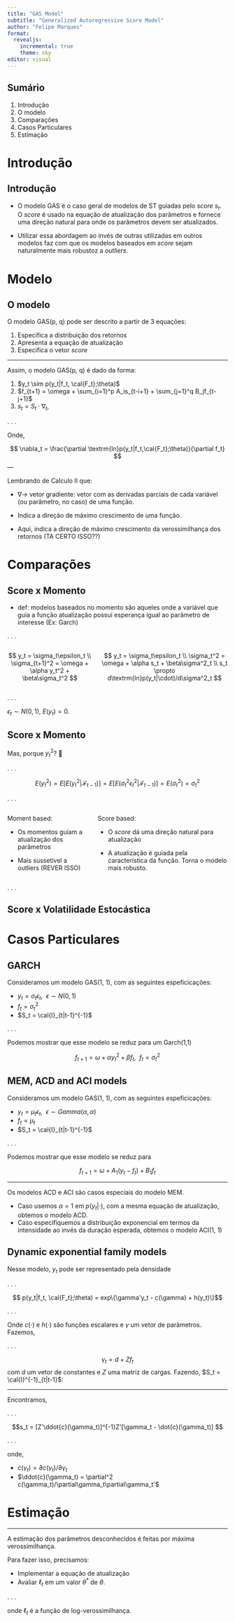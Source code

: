 ---
title: "GAS Model"
subtitle: "Generalized Autoregressive Score Model"
author: "Felipe Marques"
format: 
  revealjs:
    incremental: true
    theme: sky
editor: visual
---

## Sumário

1)  Introdução
2)  O modelo
3)  Comparações
4)  Casos Particulares
5)  Estimação

# Introdução

## Introdução

-   O modelo GAS é o caso geral de modelos de ST guiadas pelo *score* $s_t$. O *score* é usado na equação de atualização dos parâmetros e fornece uma direção natural para onde os parâmetros devem ser atualizados.

-   Utilizar essa abordagem ao invés de outras utilizadas em outros modelos faz com que os modelos baseados em *score* sejam naturalmente mais robustoz a *outliers*.

# Modelo

## O modelo

O modelo GAS(p, q) pode ser descrito a partir de 3 equações:

1)  Especifica a distribuição dos retornos
2)  Apresenta a equação de atualização
3)  Especifica o vetor *score*

------------------------------------------------------------------------

Assim, o modelo GAS(p, q) é dado da forma:

1)  $y_t \sim p(y_t|f_t, \cal{F_t};\theta)$
2)  $f_{t+1} = \omega + \sum_{i=1}^p A_is_{t-i+1} + \sum_{j=1}^q B_jf_{t-j+1}$
3)  $s_t = S_t\cdot \nabla_t$,

. . .

Onde,

$$
\nabla_t = \frac{\partial \textrm{ln}p(y_t|f_t,\cal{F_t};\theta)}{\partial f_t}
$$ ---

Lembrando de Calculo II que:

-   $\nabla \rightarrow$ vetor gradiente: vetor com as derivadas parciais de cada variável (ou parâmetro, no caso) de uma função.

-   Indica a direção de máximo crescimento de uma função.

-   Aqui, indica a direção de máximo crescimento da verossimilhança dos retornos (TA CERTO ISSO??)

# Comparações

## Score x Momento

-   def: modelos baseados no momento são aqueles onde a variável que guia a função atualização possui esperança igual ao parâmetro de interesse (Ex: Garch)

. . .

::: columns
::: column
$$
y_t = \sigma_t\epsilon_t \\
\sigma_{t+1}^2 = \omega + \alpha y_t^2 + \beta\sigma_t^2
$$
:::

::: column
$$
y_t = \sigma_t\epsilon_t \\
\sigma_t^2 = \omega + \alpha s_t + \beta\sigma^2_t \\
s_t \propto d\textrm{ln}p(y_t|\cdot)/d\sigma^2_t
$$
:::
:::

. . .

$\epsilon_t \sim N(0,1)$, $E(y_t) = 0$.

## Score x Momento

Mas, porque $y_t^2$? 🤔

. . .

$$
E(y_t^2) = E[E(y_t^2|\mathcal{F}_{t-1})] = E[E(\sigma_t^2\epsilon_t^2|\mathcal{F}_{t-1})] = E(\sigma_t^2) = \sigma_t^2
$$

. . .

::: columns
::: column
Moment based:

-   Os momentos guiam a atualização dos parâmetros

-   Mais sussetível a outliers (REVER ISSO)
:::

::: column
Score based:

-   O *score* dá uma direção natural para atualização

-   A atualização é guiada pela característica da função. Torna o modelo mais robusto.
:::
:::

. . .

## Score x Volatilidade Estocástica

# Casos Particulares

## GARCH

Consideramos um modelo GAS(1, 1), com as seguintes espeficicações:

-   $y_t = \sigma_t\epsilon_t,~~\epsilon \sim N(0,1)$
-   $f_t = \sigma_t^2$
-   $S_t = \cal{I}_{t|t-1}^{-1}$

. . .

Podemos mostrar que esse modelo se reduz para um Garch(1,1)

$$
f_{t+1} = \omega + \alpha y_t^2 + \beta f_t, ~~ f_t = \sigma^2_t
$$

## MEM, ACD and ACI models

Consideramos um modelo GAS(1, 1), com as seguintes espeficicações:

-   $y_t = \mu_t\epsilon_t,~~\epsilon \sim Gamma(\alpha,\alpha)$
-   $f_t = \mu_t$
-   $S_t = \cal{I}_{t|t-1}^{-1}$

. . .

Podemos mostrar que esse modelo se reduz para

$$
f_{t+1} = \omega + A_1(y_t - f_t) + B_1 f_t 
$$

------------------------------------------------------------------------

Os modelos ACD e ACI são casos especiais do modelo MEM.

-   Caso usemos $\alpha = 1$ em $p(y_t|\cdot)$, com a mesma equação de atualização, obtemos o modelo ACD.
-   Caso especifiquemos a distribuição exponencial em termos da intensidade ao invés da duração esperada, obtemos o modelo ACI(1, 1)

## Dynamic exponential family models

Nesse modelo, $y_t$ pode ser representado pela densidade

. . .

$$ p(y_t|f_t, \cal{F_t};\theta) = exp\{\gamma'y_t - c(\gamma) + h(y_t)\}$$

. . .

Onde $c(\cdot)$ e $h(\cdot)$ são funções escalares e $\gamma$ um vetor de parâmetros. Fazemos,

. . .

$$\gamma_t = d + Z f_t $$ com $d$ um vetor de constantes e $Z$ uma matriz de cargas. Fazendo, $S_t = \cal{I}^{-1}_{t|t-1}$:

------------------------------------------------------------------------

Encontramos,

. . .

$$s_t = [Z'\ddot{c}(\gamma_t)]^{-1}Z'[\gamma_t - \dot{c}(\gamma_t)] $$

. . .

onde,

-   $\dot{c}(\gamma_t) = \partial c(\gamma_t)/\partial\gamma_t$
-   $\ddot{c}(\gamma_t) = \partial^2 c(\gamma_t)/\partial\gamma_t\partial\gamma_t'$

# Estimação

------------------------------------------------------------------------

A estimação dos parâmetros desconhecidos é feitas por máxima verossimilhança.

Para fazer isso, precisamos:

-   Implementar a equação de atualização
-   Avaliar $\ell_t$ em um valor $\theta^*$ de $\theta$.

. . .

onde $\ell_t$ é a função de log-verossimilhança.
